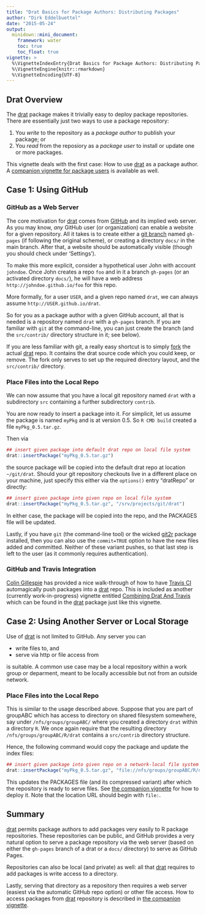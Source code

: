```yaml
---
title: "Drat Basics for Package Authors: Distributing Packages"
author: "Dirk Eddelbuettel"
date: "2015-05-24"
output:
  minidown::mini_document:
    framework: water
    toc: true
    toc_float: true
vignette: >
  %\VignetteIndexEntry{Drat Basics for Package Authors: Distributing Packages}
  %\VignetteEngine{knitr::rmarkdown}
  %\VignetteEncoding{UTF-8}
---
```


## Drat Overview

The [drat](https://dirk.eddelbuettel.com/code/drat.html) package makes it
trivially easy to deploy package repositories.  There are essentially just
two ways to use a package repository:

1) You _write_ to the repository as a _package author_ to publish your package; or
1) You _read_ from the reposiory as a _package user_ to install or update one or more packages.

This vignette deals with the first case: How to use
[drat](https://dirk.eddelbuettel.com/code/drat.html) as a package author.  A
[companion vignette for package users](DratForPackageUsers.html) is available as well.


## Case 1: Using GitHub

### GitHub as a Web Server

The core motivation for [drat](https://dirk.eddelbuettel.com/code/drat.html)
comes from [GitHub](https://github.com/) and its implied web server.  As you
may know, _any_ GitHub user (or organization) can enable a website for a
given repository.  All it takes is to create either a
[git branch](https://git-scm.com/book/en/v2/Git-Branching-Basic-Branching-and-Merging)
named `gh-pages` (if following the original scheme), or creating a directory
`docs/` in the main branch.  After that, a website should be automatically
visible (though you should check under 'Settings').

To make this more explicit, consider a hypothetical user John with account
`johndoe`. Once John creates a repo `foo` and in it a branch `gh-pages` (or
an activated directory `docs/`), he will have a web address
`http://johndoe.github.io/foo` for this repo.

More formally, for a user `USER`, and a given repo named `drat`, we can
always assume `http://USER.github.io/drat`.

So for you as a package author with a given GitHub account, all that is
needed is a repository named `drat` with a `gh-pages` branch.  If you are
familiar with `git` at the command-line, you can just create the branch (and
the `src/contrib/` directory structure in it; see below).

If you are less familiar with git, a really easy shortcut is to simply
[fork](https://help.github.com/articles/fork-a-repo/) the actual
[drat](https://dirk.eddelbuettel.com/code/drat.html) repo.  It contains the
drat source code which you could keep, or remove.  The fork only serves to
set up the required directory layout, and the `src/contrib/` directory.

### Place Files into the Local Repo

We can now assume that you have a local git repository named `drat` with a
subdirectory `src` containing a further subdirectory `contrib`.

You are now ready to insert a package into it.  For simplicit, let us assume
the package is named `myPkg` and is at version 0.5. So `R CMD build` created
a file `myPkg_0.5.tar.gz`.

Then via

```r
## insert given package into default drat repo on local file system
drat::insertPackage("myPkg_0.5.tar.gz")
```

the source package will be copied into the default drat repo at location
`~/git/drat`. Should your git repository checkouts live in a different place
on your machine, just specify this either via the `options()` entry
"dratRepo" or directly:

```r
## insert given package into given repo on local file system
drat::insertPackage("myPkg_0.5.tar.gz", "/srv/projects/git/drat")
```

In either case, the package will be copied into the repo, and the PACKAGES
file will be updated.

Lastly, if you have `git` (the command-line tool) or the wicked
[git2r](https://cran.r-project.org/package=git2r) package
installed, then you can also use the `commit=TRUE` option to have the new
files added and committed.  Neither of these variant pushes, so that last
step is left to the user (as it commonly requires authentication).

### GitHub and Travis Integration

[Colin Gillespie](https://github.com/csgillespie) has provided a nice
walk-through of how to have [Travis CI](https://travis-ci.org/) automagically
push packages into a [drat](https://dirk.eddelbuettel.com/code/drat.html)
repo. This is included as another (currently work-in-progress) vignette
entitled [Combining Drat And
Travis](https://github.com/eddelbuettel/drat/blob/master/vignettes/CombiningDratAndTravis.Rmd)
which can be found in the [drat](https://dirk.eddelbuettel.com/code/drat.html)
package just like this vignette.

## Case 2: Using Another Server or Local Storage

Use of [drat](https://dirk.eddelbuettel.com/code/drat.html) is not limited to
GitHub.  Any server you can

+ write files to, and 
+ serve via http or file access from 

is suitable.  A common use case may be a local repository within a work group
or deparment, meant to be locally accessible but not from an outside network.

### Place Files into the Local Repo

This is similar to the usage described above. Suppose that you are part of
groupABC which has access to directory on shared filesystem somewhere, say
under `/nfs/groups/groupABC/` where you created a directory `drat` within a
directory `R`.  We once again require that the resulting directory
`/nfs/groups/groupABC/R/drat` contains a `src/contrib` directory structure.

Hence, the following command would copy the package and update the index files:

```r
## insert given package into given repo on a network-local file system
drat::insertPackage("myPkg_0.5.tar.gz", "file://nfs/groups/groupABC/R/drat")
```

This updates the PACKAGES file (and its compressed variant) after which the
repository is ready to serve files. See
[the companion vignette](DratForPackageUsers.html) for how to deploy it.
Note that the location URL should begin with `file:`.

## Summary

[drat](https://dirk.eddelbuettel.com/code/drat.html) permits package authors
to add packages very easily to R package repositories. These repositories can
be public, and GitHub provides a very natural option to serve a package
repository via the web server (based on either the `gh-pages` branch of a drat
or a `docs/` directory) to serve as GitHub Pages.

Repositories can also be local (and private) as well: all that
[drat](https://dirk.eddelbuettel.com/code/drat.html) requires to add packages
is write access to a directory.

Lastly, serving that directory as a repository then requires a web server
(easiest via the automatic GitHub repo option) or other file access.  How to
access packages from [drat](https://dirk.eddelbuettel.com/code/drat.html)
repository is described in [the companion vignette](DratForPackageUsers.html).


